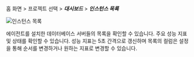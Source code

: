 홈 화면 > 프로젝트 선택 > ***대시보드*** > ***인스턴스 목록***

![인스턴스 목록](/img/db-dashboard-instance-list.png)

에이전트를 설치한 데이터베이스 서버들의 목록을 확인할 수 있습니다. 주요 성능 지표 및 상태를 확인할 수 있습니다. 성능 지표는 5초 간격으로 갱신하며 목록의 컬럼은 설정을 통해 순서를 변경하거나 원하는 지표로 변경할 수 있습니다.